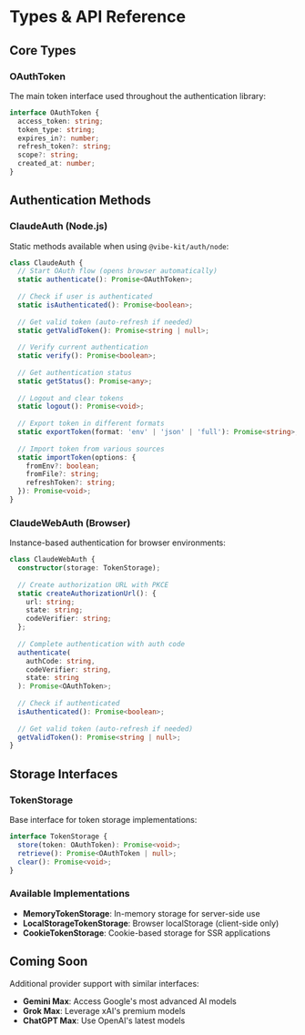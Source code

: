 # Types & API Reference

## Core Types

### OAuthToken

The main token interface used throughout the authentication library:

```typescript
interface OAuthToken {
  access_token: string;
  token_type: string;
  expires_in?: number;
  refresh_token?: string;
  scope?: string;
  created_at: number;
}
```

## Authentication Methods

### ClaudeAuth (Node.js)

Static methods available when using `@vibe-kit/auth/node`:

```typescript
class ClaudeAuth {
  // Start OAuth flow (opens browser automatically)
  static authenticate(): Promise<OAuthToken>;
  
  // Check if user is authenticated
  static isAuthenticated(): Promise<boolean>;
  
  // Get valid token (auto-refresh if needed)
  static getValidToken(): Promise<string | null>;
  
  // Verify current authentication
  static verify(): Promise<boolean>;
  
  // Get authentication status
  static getStatus(): Promise<any>;
  
  // Logout and clear tokens
  static logout(): Promise<void>;
  
  // Export token in different formats
  static exportToken(format: 'env' | 'json' | 'full'): Promise<string>;
  
  // Import token from various sources
  static importToken(options: {
    fromEnv?: boolean;
    fromFile?: string;
    refreshToken?: string;
  }): Promise<void>;
}
```

### ClaudeWebAuth (Browser)

Instance-based authentication for browser environments:

```typescript
class ClaudeWebAuth {
  constructor(storage: TokenStorage);
  
  // Create authorization URL with PKCE
  static createAuthorizationUrl(): {
    url: string;
    state: string;
    codeVerifier: string;
  };
  
  // Complete authentication with auth code
  authenticate(
    authCode: string, 
    codeVerifier: string, 
    state: string
  ): Promise<OAuthToken>;
  
  // Check if authenticated
  isAuthenticated(): Promise<boolean>;
  
  // Get valid token (auto-refresh if needed)
  getValidToken(): Promise<string | null>;
}
```

## Storage Interfaces

### TokenStorage

Base interface for token storage implementations:

```typescript
interface TokenStorage {
  store(token: OAuthToken): Promise<void>;
  retrieve(): Promise<OAuthToken | null>;
  clear(): Promise<void>;
}
```

### Available Implementations

- **MemoryTokenStorage**: In-memory storage for server-side use
- **LocalStorageTokenStorage**: Browser localStorage (client-side only)  
- **CookieTokenStorage**: Cookie-based storage for SSR applications

## Coming Soon

Additional provider support with similar interfaces:

- **Gemini Max**: Access Google's most advanced AI models
- **Grok Max**: Leverage xAI's premium models  
- **ChatGPT Max**: Use OpenAI's latest models